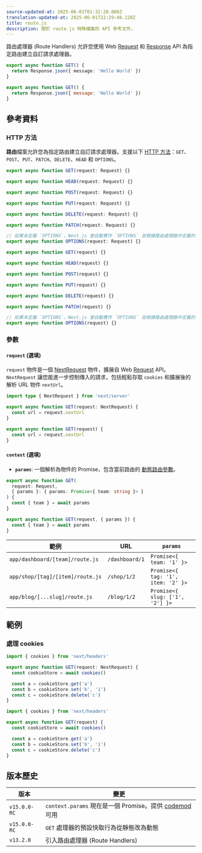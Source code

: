```yaml
---
source-updated-at: 2025-06-01T01:32:20.000Z
translation-updated-at: 2025-06-01T22:29:48.228Z
title: route.js
description: 關於 route.js 特殊檔案的 API 參考文件。
---
```


路由處理器 (Route Handlers) 允許您使用 Web [Request](https://developer.mozilla.org/docs/Web/API/Request) 和 [Response](https://developer.mozilla.org/docs/Web/API/Response) API 為指定路由建立自訂請求處理器。

```ts filename="route.ts" switcher
export async function GET() {
  return Response.json({ message: 'Hello World' })
}
```

```js filename="route.js" switcher
export async function GET() {
  return Response.json({ message: 'Hello World' })
}
```

## 參考資料

### HTTP 方法

**路由**檔案允許您為指定路由建立自訂請求處理器。支援以下 [HTTP 方法](https://developer.mozilla.org/docs/Web/HTTP/Methods)：`GET`、`POST`、`PUT`、`PATCH`、`DELETE`、`HEAD` 和 `OPTIONS`。

```ts filename="route.ts" switcher
export async function GET(request: Request) {}

export async function HEAD(request: Request) {}

export async function POST(request: Request) {}

export async function PUT(request: Request) {}

export async function DELETE(request: Request) {}

export async function PATCH(request: Request) {}

// 如果未定義 `OPTIONS`，Next.js 會自動實作 `OPTIONS` 並根據路由處理器中定義的其他方法設定適當的 Response `Allow` 標頭。
export async function OPTIONS(request: Request) {}
```

```js filename="route.js" switcher
export async function GET(request) {}

export async function HEAD(request) {}

export async function POST(request) {}

export async function PUT(request) {}

export async function DELETE(request) {}

export async function PATCH(request) {}

// 如果未定義 `OPTIONS`，Next.js 會自動實作 `OPTIONS` 並根據路由處理器中定義的其他方法設定適當的 Response `Allow` 標頭。
export async function OPTIONS(request) {}
```

### 參數

#### `request` (選填)

`request` 物件是一個 [NextRequest](/docs/app/api-reference/functions/next-request) 物件，擴展自 Web [Request](https://developer.mozilla.org/docs/Web/API/Request) API。`NextRequest` 讓您能進一步控制傳入的請求，包括輕鬆存取 `cookies` 和擴展後的解析 URL 物件 `nextUrl`。

```ts filename="route.ts" switcher
import type { NextRequest } from 'next/server'

export async function GET(request: NextRequest) {
  const url = request.nextUrl
}
```

```js filename="route.js" switcher
export async function GET(request) {
  const url = request.nextUrl
}
```

#### `context` (選填)

- **`params`**: 一個解析為物件的 Promise，包含當前路由的 [動態路由參數](/docs/app/api-reference/file-conventions/dynamic-routes)。

```ts filename="app/dashboard/[team]/route.ts" switcher
export async function GET(
  request: Request,
  { params }: { params: Promise<{ team: string }> }
) {
  const { team } = await params
}
```

```js filename="app/dashboard/[team]/route.js" switcher
export async function GET(request, { params }) {
  const { team } = await params
}
```

| 範例                           | URL            | `params`                           |
| ------------------------------ | -------------- | ---------------------------------- |
| `app/dashboard/[team]/route.js`  | `/dashboard/1` | `Promise<{ team: '1' }>`           |
| `app/shop/[tag]/[item]/route.js` | `/shop/1/2`    | `Promise<{ tag: '1', item: '2' }>` |
| `app/blog/[...slug]/route.js`    | `/blog/1/2`    | `Promise<{ slug: ['1', '2'] }>`    |

## 範例

### 處理 cookies

```ts filename="route.ts" switcher
import { cookies } from 'next/headers'

export async function GET(request: NextRequest) {
  const cookieStore = await cookies()

  const a = cookieStore.get('a')
  const b = cookieStore.set('b', '1')
  const c = cookieStore.delete('c')
}
```

```js filename="route.js" switcher
import { cookies } from 'next/headers'

export async function GET(request) {
  const cookieStore = await cookies()

  const a = cookieStore.get('a')
  const b = cookieStore.set('b', '1')
  const c = cookieStore.delete('c')
}
```

## 版本歷史

| 版本          | 變更                                                                                              |
| ------------- | ------------------------------------------------------------------------------------------------- |
| `v15.0.0-RC` | `context.params` 現在是一個 Promise。提供 [codemod](/docs/app/guides/upgrading/codemods#150) 可用 |
| `v15.0.0-RC` | `GET` 處理器的預設快取行為從靜態改為動態                                                         |
| `v13.2.0`    | 引入路由處理器 (Route Handlers)                                                                  |